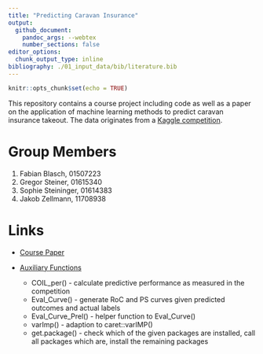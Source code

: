 ```yaml
---
title: "Predicting Caravan Insurance"
output: 
  github_document:
    pandoc_args: --webtex
    number_sections: false
editor_options: 
  chunk_output_type: inline
bibliography: ./01_input_data/bib/literature.bib
---
```


```r
knitr::opts_chunk$set(echo = TRUE)
```

This repository contains a course project including code as well as a paper on the application of machine learning methods to predict caravan insurance takeout. The data originates from a [Kaggle competition](https://www.kaggle.com/uciml/caravan-insurance-challenge).


# Group Members

1. Fabian Blasch, 01507223
2. Gregor Steiner, 01615340
3. Sophie Steininger, 01614383
4. Jakob Zellmann, 11708938

# Links

+ [Course Paper](https://github.com/Base-R-Best-R/Caravan_Insurance/blob/main/Paper/Paper_Caravan.pdf)

* [Auxiliary Functions](https://github.com/Base-R-Best-R/Caravan_Insurance/blob/main/Auxilliary.R)
    + COIL_per() - calculate predictive performance as measured in the competition
    + Eval_Curve() - generate RoC and PS curves given predicted outcomes and actual labels
    + Eval_Curve_Prel() - helper function to Eval_Curve()
    + varImp() - adaption to caret::varIMP()
    + get.package() - check which of the given packages are installed, call all packages which are, install the remaining packages
    




